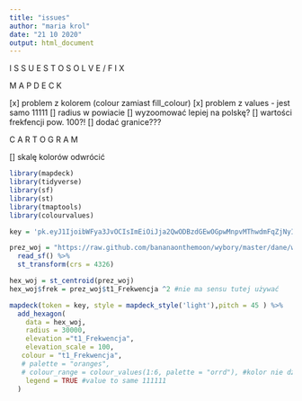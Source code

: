 ```yaml
---
title: "issues"
author: "maria krol"
date: "21 10 2020"
output: html_document
---
```


################ I S S U E S  T O  S O L V E / F I X #############


####### M A P D E C K ####### 

[x] problem z kolorem (colour zamiast fill_colour)
[x] problem z values - jest samo 11111
[] radius w powiacie
[] wyzoomować lepiej na polskę?
[] wartości frekfencji pow. 100?!
[] dodać granice???

####### C A R T O G R A M ####### 

[] skalę kolorów odwrócić

```r

library(mapdeck)
library(tidyverse)
library(sf)
library(st)
library(tmaptools)
library(colourvalues)

key = 'pk.eyJ1IjoibWFya3JvOCIsImEiOiJja2QwODBzdGEwOGpwMnpvMThwdmFqZjNyIn0.BltIhc4-ZufZxHhOyUo30g'

prez_woj = "https://raw.github.com/bananaonthemoon/wybory/master/dane/wojewodztwa.gpkg" %>%
  read_sf() %>%
  st_transform(crs = 4326)

hex_woj = st_centroid(prez_woj)
hex_woj$frek = prez_woj$t1_Frekwencja ^2 #nie ma sensu tutej używać

mapdeck(token = key, style = mapdeck_style('light'),pitch = 45 ) %>%
  add_hexagon(
    data = hex_woj,
    radius = 30000,
    elevation ="t1_Frekwencja",
    elevation_scale = 100,
   colour = "t1_Frekwencja",
   # palette = "oranges",
   # colour_range = colour_values(1:6, palette = "orrd"), #kolor nie działa?
    legend = TRUE #value to same 111111
  )

```